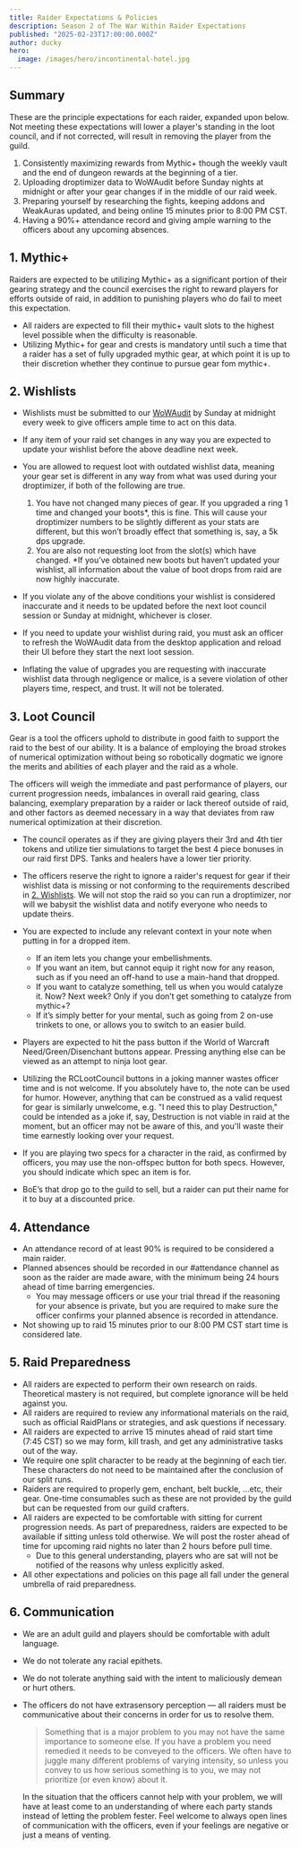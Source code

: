 ```yaml
---
title: Raider Expectations & Policies
description: Season 2 of The War Within Raider Expectations
published: "2025-02-23T17:00:00.000Z"
author: ducky
hero:
  image: /images/hero/incontinental-hotel.jpg
---
```



## Summary

These are the principle expectations for each raider, expanded upon below. Not meeting these expectations will lower a player's standing in the loot council, and if not corrected, will result in removing the player from the guild.

1. Consistently maximizing rewards from Mythic+ though the weekly vault and the end of dungeon rewards at the beginning of a tier.
2. Uploading droptimizer data to WoWAudit before Sunday nights at midnight or after your gear changes if in the middle of our raid week.
3. Preparing yourself by researching the fights, keeping addons and WeakAuras updated, and being online 15 minutes prior to 8:00 PM CST.
4. Having a 90%+ attendance record and giving ample warning to the officers about any upcoming absences.

## 1. Mythic+

Raiders are expected to be utilizing Mythic+ as a significant portion of their gearing strategy and the council exercises the right to reward players for efforts outside of raid, in addition to punishing players who do fail to meet this expectation.

- All raiders are expected to fill their mythic+ vault slots to the highest level possible when the difficulty is reasonable.
- Utilizing Mythic+ for gear and crests is mandatory until such a time that a raider has a set of fully upgraded mythic gear, at which point it is up to their discretion whether they continue to pursue gear fom mythic+.

## 2. Wishlists

- Wishlists must be submitted to our [WoWAudit](https://wowaudit.com/us/illidan/lemonade-stand/wishlists/personal) by Sunday at midnight every week to give officers ample time to act on this data.
- If any item of your raid set changes in any way you are expected to update your wishlist before the above deadline next week.
- You are allowed to request loot with <span className="text-rose-400">outdated</span> wishlist data, meaning your gear set is different in any way from what was used during your droptimizer, if both of the following are true. 
    1. You have <span className="text-rose-400">not</span> changed many pieces of gear. If you upgraded a ring 1 time and changed your boots*, this is fine. This will cause your droptimizer numbers to be slightly different as your stats are different, but this won’t broadly effect that something is, say, a 5k dps upgrade.
    2. You are also <span className="text-rose-400">not</span> requesting loot from the slot(s) which have changed. *If you’ve obtained new boots but haven’t updated your wishlist, all information about the value of boot drops from raid are now highly inaccurate.

- If you violate any of the above conditions your wishlist is considered <span className="text-rose-400">inaccurate</span> and it needs to be updated before the next loot council session or Sunday at midnight, whichever is closer.
- If you need to update your wishlist during raid, you must ask an officer to refresh the WoWAudit data from the desktop application and reload their UI before they start the next loot session.
- Inflating the value of upgrades you are requesting with inaccurate wishlist data through negligence or malice, is a severe violation of other players time, respect, and trust. It will not be tolerated.

## 3. Loot Council

Gear is a tool the officers uphold to distribute in good faith to support the raid to the best of our ability. It is a balance of employing the broad strokes of numerical optimization without being so robotically dogmatic we ignore the merits and abilities of each player and the raid as a whole.

The officers will weigh the immediate and past performance of players, our current progression needs, imbalances in overall raid gearing, class balancing, exemplary preparation by a raider or lack thereof outside of raid, and other factors as deemed necessary in a way that deviates from raw numerical optimization at their discretion.

- The council operates as if they are giving players their 3rd and 4th tier tokens and utilize tier simulations to target the best 4 piece bonuses in our raid first DPS. Tanks and healers have a lower tier priority.

- The officers reserve the right to ignore a raider's request for gear if their wishlist data is missing or not conforming to the requirements described in [2. Wishlists](#2-wishlists). We will not stop the raid so you can run a droptimizer, nor will we babysit the wishlist data and notify everyone who needs to update theirs.

- You are expected to include any relevant context in your note when putting in for a dropped item.
    - If an item lets you change your embellishments.
    - If you want an item, but cannot equip it right now for any reason, such as if you need an off-hand to use a main-hand that dropped.
    - If you want to catalyze something, tell us when you would catalyze it. Now? Next week? Only if you don’t get something to catalyze from mythic+?
    - If it’s simply better for your mental, such as going from 2 on-use trinkets to one, or allows you to switch to an easier build.

- Players are expected to hit the <BlockedIcon className="inline text-rose-500 rotate-x-180 size-5" /> pass button if the World of Warcraft Need/Green/Disenchant buttons appear. Pressing anything else can be viewed as an attempt to ninja loot gear.

- Utilizing the RCLootCouncil buttons in a joking manner wastes officer time and is not welcome. If you absolutely have to, the note can be used for humor. However, anything that can be construed as a valid request for gear is similarly unwelcome, e.g. "I need this to play Destruction," could be intended as a joke if, say, Destruction is not viable in raid at the moment, but an officer may not be aware of this, and you'll waste their time earnestly looking over your request.

- If you are playing two specs for a character in the raid, as confirmed by officers, you may use the non-offspec button for both specs. However, you should indicate which spec an item is for.

- BoE’s that drop go to the guild to sell, but a raider can put their name for it to buy at a discounted price.

## 4. Attendance

- An attendance record of at least 90% is required to be considered a main raider.
- Planned absences should be recorded in our <span className="text-emerald-300">#attendance</span> channel as soon as the raider are made aware, with the minimum being 24 hours ahead of time barring emergencies.
    - You may message officers or use your trial thread if the reasoning for your absence is private, but you are required to make sure the officer confirms your planned absence is recorded in attendance.
- Not showing up to raid 15 minutes prior to our 8:00 PM CST start time is considered late.

## 5. Raid Preparedness

- All raiders are expected to perform their own research on raids. Theoretical mastery is not required, but complete ignorance will be held against you.
- All raiders are required to review any informational materials on the raid, such as official RaidPlans or strategies, and ask questions if necessary.
- All raiders are expected to arrive 15 minutes ahead of raid start time (7:45 CST) so we may form, kill trash, and get any administrative tasks out of the way.
- We require one split character to be ready at the beginning of each tier. These characters do not need to be maintained after the conclusion of our split runs.
- Raiders are required to properly gem, enchant, belt buckle, …etc, their gear. One-time consumables such as these are not provided by the guild but can be requested from our guild crafters.
- All raiders are expected to be comfortable with sitting for current progression needs. As part of preparedness, raiders are expected to be available if sitting unless told otherwise. We will post the roster ahead of time for upcoming raid nights no later than 2 hours before pull time.
    - Due to this general understanding, players who are sat will not be notified of the reasons why unless explicitly asked.
- All other expectations and policies on this page all fall under the general umbrella of raid preparedness.

## 6. Communication

- We are an adult guild and players should be comfortable with adult language.
- We do not tolerate any racial epithets.
- We do not tolerate anything said with the intent to maliciously demean or hurt others.
- The officers do not have extrasensory perception — all raiders must be communicative about their concerns in order for us to resolve them.
    
       
    
    > Something that is a major problem to you may not have the same importance to someone else. If you have a problem you need remedied it needs to be conveyed to the officers. We often have to juggle many different problems of varying intensity, so unless you convey to us how serious something is to you, we may not prioritize (or even know) about it.
    
    In the situation that the officers cannot help with your problem, we will have at least come to an understanding of where each party stands instead of letting the problem fester. Feel welcome to always open lines of communication with the officers, even if your feelings are negative or just a means of venting.
    >